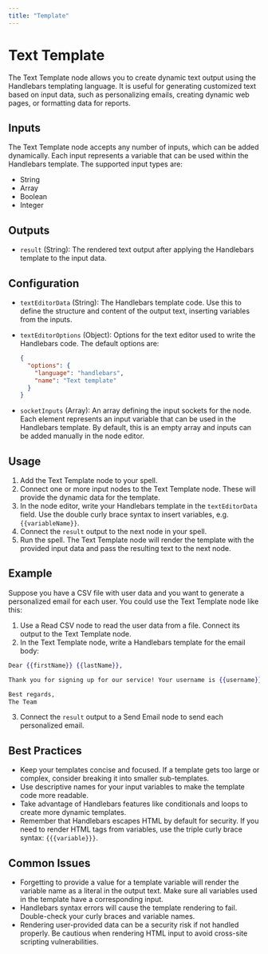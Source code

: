 ```yaml
---
title: "Template"
---
```


# Text Template

The Text Template node allows you to create dynamic text output using the Handlebars templating language. It is useful for generating customized text based on input data, such as personalizing emails, creating dynamic web pages, or formatting data for reports.

## Inputs

The Text Template node accepts any number of inputs, which can be added dynamically. Each input represents a variable that can be used within the Handlebars template. The supported input types are:

- String
- Array
- Boolean
- Integer

## Outputs

- `result` (String): The rendered text output after applying the Handlebars template to the input data.

## Configuration

- `textEditorData` (String): The Handlebars template code. Use this to define the structure and content of the output text, inserting variables from the inputs.

- `textEditorOptions` (Object): Options for the text editor used to write the Handlebars code. The default options are:
  ```json
  {
    "options": {
      "language": "handlebars",
      "name": "Text template"
    }
  }
  ```

- `socketInputs` (Array): An array defining the input sockets for the node. Each element represents an input variable that can be used in the Handlebars template. By default, this is an empty array and inputs can be added manually in the node editor.

## Usage

1. Add the Text Template node to your spell.
2. Connect one or more input nodes to the Text Template node. These will provide the dynamic data for the template.
3. In the node editor, write your Handlebars template in the `textEditorData` field. Use the double curly brace syntax to insert variables, e.g. `{{variableName}}`.
4. Connect the `result` output to the next node in your spell.
5. Run the spell. The Text Template node will render the template with the provided input data and pass the resulting text to the next node.

## Example

Suppose you have a CSV file with user data and you want to generate a personalized email for each user. You could use the Text Template node like this:

1. Use a Read CSV node to read the user data from a file. Connect its output to the Text Template node.
2. In the Text Template node, write a Handlebars template for the email body:

```handlebars
Dear {{firstName}} {{lastName}},

Thank you for signing up for our service! Your username is {{username}}.

Best regards,
The Team
```

3. Connect the `result` output to a Send Email node to send each personalized email.

## Best Practices

- Keep your templates concise and focused. If a template gets too large or complex, consider breaking it into smaller sub-templates.
- Use descriptive names for your input variables to make the template code more readable.
- Take advantage of Handlebars features like conditionals and loops to create more dynamic templates.
- Remember that Handlebars escapes HTML by default for security. If you need to render HTML tags from variables, use the triple curly brace syntax: `{{{variable}}}`.

## Common Issues

- Forgetting to provide a value for a template variable will render the variable name as a literal in the output text. Make sure all variables used in the template have a corresponding input.
- Handlebars syntax errors will cause the template rendering to fail. Double-check your curly braces and variable names.
- Rendering user-provided data can be a security risk if not handled properly. Be cautious when rendering HTML input to avoid cross-site scripting vulnerabilities.